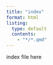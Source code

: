 ```yaml
---
title: "index"
format: html
listing:
  type: default
  contents:
    - "*/*.qmd"
---
```


index file here
